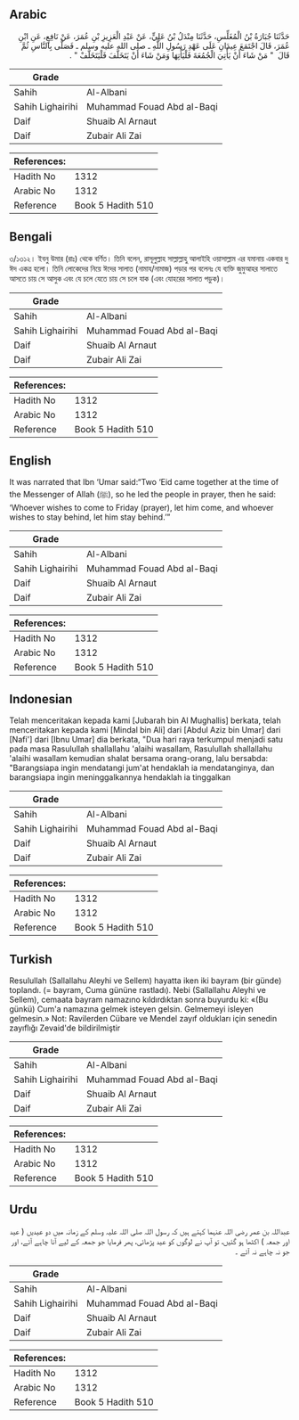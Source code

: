 ## Arabic


<div dir="rtl" lang="ar" style={{fontSize:'larger',backgroundColor:'#f8f9fa',padding:20}}>
حَدَّثَنَا جُبَارَةُ بْنُ الْمُغَلِّسِ، حَدَّثَنَا مِنْدَلُ بْنُ عَلِيٍّ، عَنْ عَبْدِ الْعَزِيزِ بْنِ عُمَرَ، عَنْ نَافِعٍ، عَنِ ابْنِ عُمَرَ، قَالَ اجْتَمَعَ عِيدَانِ عَلَى عَهْدِ رَسُولِ اللَّهِ ـ صلى الله عليه وسلم ـ فَصَلَّى بِالنَّاسِ ثُمَّ قَالَ ‏ "‏ مَنْ شَاءَ أَنْ يَأْتِيَ الْجُمُعَةَ فَلْيَأْتِهَا وَمَنْ شَاءَ أَنْ يَتَخَلَّفَ فَلْيَتَخَلَّفْ ‏"‏ ‏.‏
</div>
<div style={{backgroundColor:'#f8f9fa',padding:20, marginBottom: 10}}><table> <thead> <tr> <th>Grade</th> <th></th> </tr> </thead> <tbody> <tr><td>Sahih</td><td>Al-Albani</td></tr><tr><td>Sahih Lighairihi</td><td>Muhammad Fouad Abd al-Baqi</td></tr><tr><td>Daif</td><td>Shuaib Al Arnaut</td></tr><tr><td>Daif</td><td>Zubair Ali Zai</td></tr></tbody></table><table> <thead> <tr> <th>References:</th> <th></th> </tr> </thead> <tbody><tr><td>Hadith No</td><td>1312</td></tr><tr><td>Arabic No</td><td>1312</td></tr><tr><td>Reference</td><td>Book 5 Hadith 510</td></tr></tbody></table></div>

## Bengali


<div dir="ltr" lang="bn" style={{fontSize:'larger',backgroundColor:'#f8f9fa',padding:20}}>
৩/১৩১২। ইবনু উমার (রাঃ) থেকে বর্ণিত। তিনি বলেন, রাসূলুল্লাহ সাল্লাল্লাহু আলাইহি ওয়াসাল্লাম এর যমানায় একবার দু ঈদ একত্র হলো। তিনি লোকেদের নিয়ে ঈদের সালাত (নামায/নামাজ) পড়ার পর বলেনঃ যে ব্যক্তি জুমুআহর সালাতে আসতে চায় সে আসুক এবং যে চলে যেতে চায় সে চলে যাক (এবং যোহরের সালাত পড়ুক)।
</div>
<div style={{backgroundColor:'#f8f9fa',padding:20, marginBottom: 10}}><table> <thead> <tr> <th>Grade</th> <th></th> </tr> </thead> <tbody> <tr><td>Sahih</td><td>Al-Albani</td></tr><tr><td>Sahih Lighairihi</td><td>Muhammad Fouad Abd al-Baqi</td></tr><tr><td>Daif</td><td>Shuaib Al Arnaut</td></tr><tr><td>Daif</td><td>Zubair Ali Zai</td></tr></tbody></table><table> <thead> <tr> <th>References:</th> <th></th> </tr> </thead> <tbody><tr><td>Hadith No</td><td>1312</td></tr><tr><td>Arabic No</td><td>1312</td></tr><tr><td>Reference</td><td>Book 5 Hadith 510</td></tr></tbody></table></div>

## English


<div dir="ltr" lang="en" style={{fontSize:'larger',backgroundColor:'#f8f9fa',padding:20}}>
It was narrated that Ibn ‘Umar said:“Two ‘Eid came together at the time of the Messenger of Allah (ﷺ), so he led the people in prayer, then he said: ‘Whoever wishes to come to Friday (prayer), let him come, and whoever wishes to stay behind, let him stay behind.’”
</div>
<div style={{backgroundColor:'#f8f9fa',padding:20, marginBottom: 10}}><table> <thead> <tr> <th>Grade</th> <th></th> </tr> </thead> <tbody> <tr><td>Sahih</td><td>Al-Albani</td></tr><tr><td>Sahih Lighairihi</td><td>Muhammad Fouad Abd al-Baqi</td></tr><tr><td>Daif</td><td>Shuaib Al Arnaut</td></tr><tr><td>Daif</td><td>Zubair Ali Zai</td></tr></tbody></table><table> <thead> <tr> <th>References:</th> <th></th> </tr> </thead> <tbody><tr><td>Hadith No</td><td>1312</td></tr><tr><td>Arabic No</td><td>1312</td></tr><tr><td>Reference</td><td>Book 5 Hadith 510</td></tr></tbody></table></div>

## Indonesian


<div dir="ltr" lang="id" style={{fontSize:'larger',backgroundColor:'#f8f9fa',padding:20}}>
Telah menceritakan kepada kami [Jubarah bin Al Mughallis] berkata, telah menceritakan kepada kami [Mindal bin Ali] dari [Abdul Aziz bin Umar] dari [Nafi'] dari [Ibnu Umar] dia berkata, "Dua hari raya terkumpul menjadi satu pada masa Rasulullah shallallahu 'alaihi wasallam, Rasulullah shallallahu 'alaihi wasallam kemudian shalat bersama orang-orang, lalu bersabda: "Barangsiapa ingin mendatangi jum'at hendaklah ia mendatanginya, dan barangsiapa ingin meninggalkannya hendaklah ia tinggalkan
</div>
<div style={{backgroundColor:'#f8f9fa',padding:20, marginBottom: 10}}><table> <thead> <tr> <th>Grade</th> <th></th> </tr> </thead> <tbody> <tr><td>Sahih</td><td>Al-Albani</td></tr><tr><td>Sahih Lighairihi</td><td>Muhammad Fouad Abd al-Baqi</td></tr><tr><td>Daif</td><td>Shuaib Al Arnaut</td></tr><tr><td>Daif</td><td>Zubair Ali Zai</td></tr></tbody></table><table> <thead> <tr> <th>References:</th> <th></th> </tr> </thead> <tbody><tr><td>Hadith No</td><td>1312</td></tr><tr><td>Arabic No</td><td>1312</td></tr><tr><td>Reference</td><td>Book 5 Hadith 510</td></tr></tbody></table></div>

## Turkish


<div dir="ltr" lang="tr" style={{fontSize:'larger',backgroundColor:'#f8f9fa',padding:20}}>
Resulullah (Sallallahu Aleyhi ve Sellem) hayatta iken iki bayram (bir günde) toplandı. (= bayram, Cuma gününe rastladı). Nebi (Sallallahu Aleyhi ve Sellem), cemaata bayram namazıno kıldırdıktan sonra buyurdu ki: «(Bu günkü) Cum'a namazına gelmek isteyen gelsin. Gelmemeyi isleyen gelmesin.» Not: Ravilerden Cübare ve Mendel zayıf oldukları için senedin zayıflığı Zevaid'de bildirilmiştir
</div>
<div style={{backgroundColor:'#f8f9fa',padding:20, marginBottom: 10}}><table> <thead> <tr> <th>Grade</th> <th></th> </tr> </thead> <tbody> <tr><td>Sahih</td><td>Al-Albani</td></tr><tr><td>Sahih Lighairihi</td><td>Muhammad Fouad Abd al-Baqi</td></tr><tr><td>Daif</td><td>Shuaib Al Arnaut</td></tr><tr><td>Daif</td><td>Zubair Ali Zai</td></tr></tbody></table><table> <thead> <tr> <th>References:</th> <th></th> </tr> </thead> <tbody><tr><td>Hadith No</td><td>1312</td></tr><tr><td>Arabic No</td><td>1312</td></tr><tr><td>Reference</td><td>Book 5 Hadith 510</td></tr></tbody></table></div>

## Urdu


<div dir="rtl" lang="ur" style={{fontSize:'larger',backgroundColor:'#f8f9fa',padding:20}}>
عبداللہ بن عمر رضی اللہ عنہما کہتے ہیں کہ رسول اللہ صلی اللہ علیہ وسلم کے زمانہ میں دو عیدیں ( عید اور جمعہ ) اکٹھا ہو گئیں، تو آپ نے لوگوں کو عید پڑھائی، پھر فرمایا جو جمعہ کے لیے آنا چاہے آئے، اور جو نہ چاہے نہ آئے ۔
</div>
<div style={{backgroundColor:'#f8f9fa',padding:20, marginBottom: 10}}><table> <thead> <tr> <th>Grade</th> <th></th> </tr> </thead> <tbody> <tr><td>Sahih</td><td>Al-Albani</td></tr><tr><td>Sahih Lighairihi</td><td>Muhammad Fouad Abd al-Baqi</td></tr><tr><td>Daif</td><td>Shuaib Al Arnaut</td></tr><tr><td>Daif</td><td>Zubair Ali Zai</td></tr></tbody></table><table> <thead> <tr> <th>References:</th> <th></th> </tr> </thead> <tbody><tr><td>Hadith No</td><td>1312</td></tr><tr><td>Arabic No</td><td>1312</td></tr><tr><td>Reference</td><td>Book 5 Hadith 510</td></tr></tbody></table></div>
